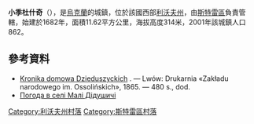 {{coord|49|8|43|N|24|1|24|E|scale:100000|display=title}}

'''小季杜什奇'''（{{lang-uk|Малі Дідушичі}}），是[[烏克蘭|烏克蘭]]的城鎮，位於該國西部[[利沃夫州|利沃夫州]]，由[[斯特雷區|斯特雷區]]負責管轄，始建於1682年，面積11.62平方公里，海拔高度314米，2001年該城鎮人口862。

==參考資料==
* [http://polona.pl/item/51353/26/ Kronika domowa Dzieduszyckich] {{Wayback|url=http://polona.pl/item/51353/26/ |date=20151121035853 }}. — Lwów: Drukarnia «Zakładu narodowego im. Ossolińskich», 1865. — 480 s., dod. {{ref-pl}}
* [http://weather.in.ua/ua/l'vovskaja/14771 Погода в селі Малі Дідушичі]

[[Category:利沃夫州村落|Category:利沃夫州村落]]
[[Category:斯特雷區村落|Category:斯特雷區村落]]


{{Lviv-geo-stub}}